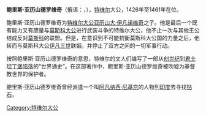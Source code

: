 '''鲍里斯·亚历山德罗维奇'''（俄语：{{lang|ru|'''Борис Александрович'''}}，{{bd|？||1461年|catIdx=B}}），[[特维尔|特维尔]]大公，1426年至1461年在位。

鲍里斯·亚历山德罗维奇为[[特维尔大公|特维尔大公]][[亚历山大·伊凡诺维奇|亚历山大·伊凡诺维奇]]之子。他是最后一个既有能力又有胆量与[[莫斯科大公|莫斯科大公]]进行武装斗争的特维尔大公，他不止一次与其他王公结成反对[[莫斯科|莫斯科]]的联盟。但是，在意识到不可能抗衡莫斯科大公国的力量之后，他转而与莫斯科大公[[伊凡三世|伊凡三世]]联姻，并停止了双方之间的一切军事行动。

按照鲍里斯·亚历山德罗维奇的意思，特维尔的文人们编写了一部从[[创世纪|创世纪]]到[[君士坦丁堡陷落|君士坦丁堡陷落]]的“世界通史”。在这部著作中，鲍里斯·亚历山德罗维奇被吹嘘为基督教世界的保护者。

鲍里斯·亚历山德罗维奇曾经派遣一个叫[[阿凡纳西·尼基京|阿凡纳西·尼基京]]的人物到[[印度|印度]]去寻找[[钻石|钻石]]。

{{start box}}
{{s-before|[[尤里·亚历山德罗维奇_(特维尔)|尤里·亚历山德罗维奇]]}}
{{s-title|[[特维尔大公|特维尔大公]]}}
{{s-after|[[米哈伊尔·鲍里索维奇|米哈伊尔·鲍里索维奇]]}}
{{end box}}

[[Category:特维尔大公|Category:特维尔大公]]